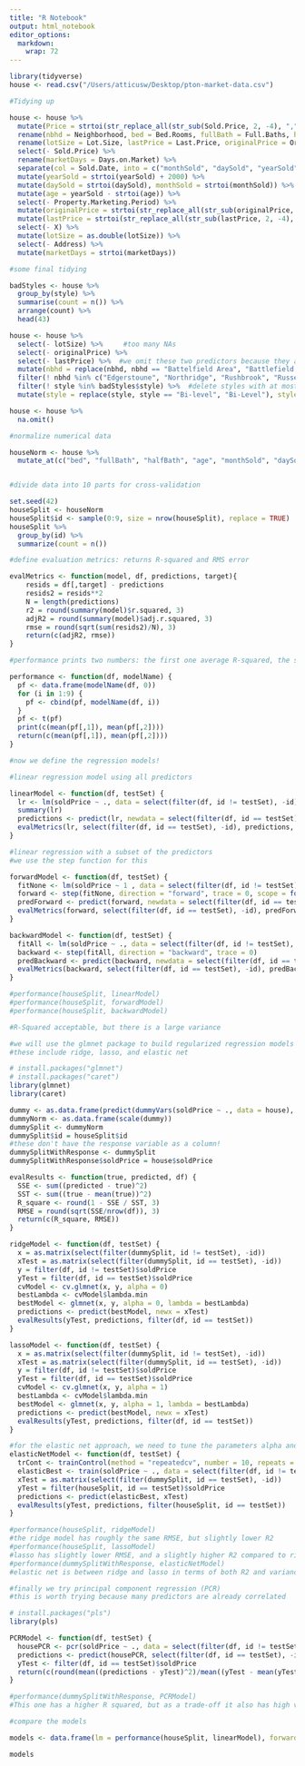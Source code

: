 ```yaml
---
title: "R Notebook"
output: html_notebook
editor_options: 
  markdown: 
    wrap: 72
---
```


```r
library(tidyverse)
house <- read.csv("/Users/atticusw/Desktop/pton-market-data.csv")

#Tidying up

house <- house %>% 
  mutate(Price = strtoi(str_replace_all(str_sub(Sold.Price, 2, -4), ",", ""))) %>%
  rename(nbhd = Neighborhood, bed = Bed.Rooms, fullBath = Full.Baths, halfBath = Half.Baths, style = Style, age = Year.Built) %>%
  rename(lotSize = Lot.Size, lastPrice = Last.Price, originalPrice = Original.Price, soldPrice = Price) %>%
  select(- Sold.Price) %>%
  rename(marketDays = Days.on.Market) %>%
  separate(col = Sold.Date, into = c("monthSold", "daySold", "yearSold"), sep = "/") %>%
  mutate(yearSold = strtoi(yearSold) + 2000) %>%
  mutate(daySold = strtoi(daySold), monthSold = strtoi(monthSold)) %>%
  mutate(age = yearSold - strtoi(age)) %>%
  select(- Property.Marketing.Period) %>%
  mutate(originalPrice = strtoi(str_replace_all(str_sub(originalPrice, 2, -4), ",", ""))) %>%
  mutate(lastPrice = strtoi(str_replace_all(str_sub(lastPrice, 2, -4), ",", ""))) %>%
  select(- X) %>%
  mutate(lotSize = as.double(lotSize)) %>%
  select(- Address) %>%
  mutate(marketDays = strtoi(marketDays))
```

```r
#some final tidying

badStyles <- house %>% 
  group_by(style) %>%
  summarise(count = n()) %>%
  arrange(count) %>%
  head(43)

house <- house %>%
  select(- lotSize) %>%     #too many NAs
  select(- originalPrice) %>%
  select(- lastPrice) %>%  #we omit these two predictors because they are obviously way too similar to the response variable
  mutate(nbhd = replace(nbhd, nbhd == "Battelfield Area", "Battlefield Area"), nbhd = replace(nbhd, nbhd == "princeton Ridge", "Princeton Ridge"), nbhd = replace(nbhd, nbhd == "LIttlebrook", "Littlebrook"), nbhd = replace(nbhd, nbhd == "griggs Farm", "Griggs Farm"), nbhd = replace(nbhd, nbhd == "PrettyBrook Area", "Pretty Brook Area"), nbhd = replace(nbhd, nbhd == "Palmer Sq", "Palmer Square"), nbhd = replace(nbhd, nbhd == "Institute", "Institute Area"), nbhd = replace(nbhd, nbhd == "Rriverside", "Riverside"), nbhd = replace(nbhd, nbhd == "Rriverside", "Riverside"), nbhd = replace(nbhd, nbhd == "Carnegie Lake", "Carnegie Lake Area"), nbhd = replace(nbhd, nbhd == "Town", "Township")) %>%     #fix area names
  filter(! nbhd %in% c("Edgerstoune", "Northridge", "Rushbrook", "Russell Estates", "The Preserve", "Governors Lane", "Princeton Borough", "Preserve", "Queenston")) %>%  #delete areas with few houses
  filter(! style %in% badStyles$style) %>%  #delete styles with at most 3 houses
  mutate(style = replace(style, style == "Bi-level", "Bi-Level"), style = replace(style, style == "End Unit", "End-Unit"), style = replace(style, style == "Townhouse", "Townhome"))  #fix style names

house <- house %>%
  na.omit()
```

```r
#normalize numerical data

houseNorm <- house %>%
  mutate_at(c("bed", "fullBath", "halfBath", "age", "monthSold", "daySold", "yearSold", "marketDays"), ~(scale(.) %>% as.vector))


#divide data into 10 parts for cross-validation

set.seed(42)
houseSplit <- houseNorm
houseSplit$id <- sample(0:9, size = nrow(houseSplit), replace = TRUE)
houseSplit %>%
  group_by(id) %>%
  summarize(count = n())
```

```r
#define evaluation metrics: returns R-squared and RMS error

evalMetrics <- function(model, df, predictions, target){
    resids = df[,target] - predictions
    resids2 = resids**2
    N = length(predictions)
    r2 = round(summary(model)$r.squared, 3)
    adjR2 = round(summary(model)$adj.r.squared, 3)
    rmse = round(sqrt(sum(resids2)/N), 3)
    return(c(adjR2, rmse))
}

#performance prints two numbers: the first one average R-squared, the second one average RMSE (standard deviation of the ten RMS)

performance <- function(df, modelName) {
  pf <- data.frame(modelName(df, 0))
  for (i in 1:9) {
    pf <- cbind(pf, modelName(df, i))
  }
  pf <- t(pf)
  print(c(mean(pf[,1]), mean(pf[,2])))
  return(c(mean(pf[,1]), mean(pf[,2])))
}
```

```r
#now we define the regression models!

#linear regression model using all predictors

linearModel <- function(df, testSet) {
  lr <- lm(soldPrice ~ ., data = select(filter(df, id != testSet), -id))
  summary(lr)
  predictions <- predict(lr, newdata = select(filter(df, id == testSet), -id))
  evalMetrics(lr, select(filter(df, id == testSet), -id), predictions, target = "soldPrice")
}

#linear regression with a subset of the predictors
#we use the step function for this

forwardModel <- function(df, testSet) {
  fitNone <- lm(soldPrice ~ 1 , data = select(filter(df, id != testSet), -id))
  forward <- step(fitNone, direction = "forward", trace = 0, scope = formula(lm(soldPrice ~ ., data = select(filter(df, id != testSet), -id))))
  predForward <- predict(forward, newdata = select(filter(df, id == testSet), -id))
  evalMetrics(forward, select(filter(df, id == testSet), -id), predForward, target = "soldPrice")
}

backwardModel <- function(df, testSet) {
  fitAll <- lm(soldPrice ~ ., data = select(filter(df, id != testSet), -id))
  backward <- step(fitAll, direction = "backward", trace = 0)
  predBackward <- predict(backward, newdata = select(filter(df, id == testSet), -id))
  evalMetrics(backward, select(filter(df, id == testSet), -id), predBackward, target = "soldPrice")
}

#performance(houseSplit, linearModel)
#performance(houseSplit, forwardModel)
#performance(houseSplit, backwardModel)

#R-Squared acceptable, but there is a large variance
```

```r
#we will use the glmnet package to build regularized regression models
#these include ridge, lasso, and elastic net

# install.packages("glmnet")
# install.packages("caret")
library(glmnet)
library(caret)

dummy <- as.data.frame(predict(dummyVars(soldPrice ~ ., data = house), newdata = house))
dummyNorm <- as.data.frame(scale(dummy))
dummySplit <- dummyNorm
dummySplit$id = houseSplit$id
#these don't have the response variable as a column!
dummySplitWithResponse <- dummySplit
dummySplitWithResponse$soldPrice = house$soldPrice

evalResults <- function(true, predicted, df) {
  SSE <- sum((predicted - true)^2)
  SST <- sum((true - mean(true))^2)
  R_square <- round(1 - SSE / SST, 3)
  RMSE = round(sqrt(SSE/nrow(df)), 3)
  return(c(R_square, RMSE))
}

ridgeModel <- function(df, testSet) {
  x = as.matrix(select(filter(dummySplit, id != testSet), -id))
  xTest = as.matrix(select(filter(dummySplit, id == testSet), -id))
  y = filter(df, id != testSet)$soldPrice
  yTest = filter(df, id == testSet)$soldPrice
  cvModel <- cv.glmnet(x, y, alpha = 0)
  bestLambda <- cvModel$lambda.min
  bestModel <- glmnet(x, y, alpha = 0, lambda = bestLambda)
  predictions <- predict(bestModel, newx = xTest)
  evalResults(yTest, predictions, filter(df, id == testSet))
}

lassoModel <- function(df, testSet) {
  x = as.matrix(select(filter(dummySplit, id != testSet), -id))
  xTest = as.matrix(select(filter(dummySplit, id == testSet), -id))
  y = filter(df, id != testSet)$soldPrice
  yTest = filter(df, id == testSet)$soldPrice
  cvModel <- cv.glmnet(x, y, alpha = 1)
  bestLambda <- cvModel$lambda.min
  bestModel <- glmnet(x, y, alpha = 1, lambda = bestLambda)
  predictions <- predict(bestModel, newx = xTest)
  evalResults(yTest, predictions, filter(df, id == testSet))
}

#for the elastic net approach, we need to tune the parameters alpha and lambda
elasticNetModel <- function(df, testSet) {
  trCont <- trainControl(method = "repeatedcv", number = 10, repeats = 3, search = "random", verboseIter = FALSE)
  elasticBest <- train(soldPrice ~ ., data = select(filter(df, id != testSet), -id), method = "glmnet", preProcess = c("center", "scale"), tuneLength = 10, trControl = trCont)
  xTest = as.matrix(select(filter(dummySplit, id == testSet), -id))
  yTest = filter(houseSplit, id == testSet)$soldPrice
  predictions <- predict(elasticBest, xTest)
  evalResults(yTest, predictions, filter(houseSplit, id == testSet))
}

#performance(houseSplit, ridgeModel)
#the ridge model has roughly the same RMSE, but slightly lower R2
#performance(houseSplit, lassoModel)
#lasso has slightly lower RMSE, and a slightly higher R2 compared to ridge, but still lower than the linear model
#performance(dummySplitWithResponse, elasticNetModel)
#elastic net is between ridge and lasso in terms of both R2 and variance
```

```r
#finally we try principal component regression (PCR)
#this is worth trying because many predictors are already correlated

# install.packages("pls")
library(pls)

PCRModel <- function(df, testSet) {
  housePCR <- pcr(soldPrice ~ ., data = select(filter(df, id != testSet), -id), scale = TRUE, validation = "CV", ncomp = 30)
  predictions <- predict(housePCR, select(filter(df, id == testSet), -id), ncomp = 30)
  yTest <- filter(df, id == testSet)$soldPrice
  return(c(round(mean((predictions - yTest)^2)/mean((yTest - mean(yTest))^2),3), round(sqrt(sum((predictions - yTest)^2)/length(predictions)), 3)))
}

#performance(dummySplitWithResponse, PCRModel)
#This one has a higher R squared, but as a trade-off it also has high variance
```

```r
#compare the models

models <- data.frame(lm = performance(houseSplit, linearModel), forward = performance(houseSplit, forwardModel), backward = performance(houseSplit, backwardModel), ridge = performance(houseSplit, ridgeModel), lasso = performance(houseSplit, lassoModel), ela = performance(dummySplitWithResponse, elasticNetModel), pcr = performance(dummySplitWithResponse, PCRModel))

models
```

